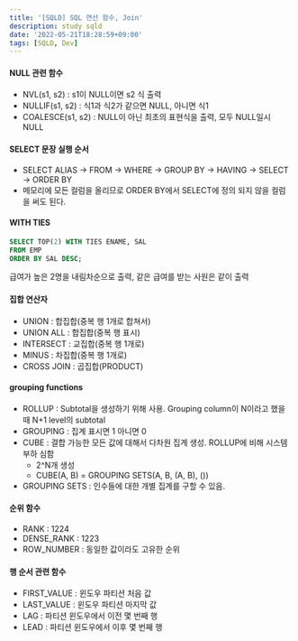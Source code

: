 ```yaml
---
title: '[SQLD] SQL 연산 함수, Join'
description: study sqld
date: '2022-05-21T18:28:59+09:00'
tags: [SQLD, Dev]
---
```


#### NULL 관련 함수
- NVL(s1, s2) : s1이 NULL이면 s2 식 출력
- NULLIF(s1, s2) : 식1과 식2가 같으면 NULL, 아니면 식1
- COALESCE(s1, s2) : NULL이 아닌 최초의 표현식을 출력, 모두 NULL일시 NULL

#### SELECT 문장 실행 순서
- SELECT ALIAS -> FROM -> WHERE -> GROUP BY -> HAVING -> SELECT -> ORDER BY
- 메모리에 모든 컬럼을 올리므로 ORDER BY에서 SELECT에 정의 되지 않을 컬럼을 써도 된다.

#### WITH TIES
```sql
SELECT TOP(2) WITH TIES ENAME, SAL
FROM EMP
ORDER BY SAL DESC;
```
급여가 높은 2명을 내림차순으로 출력, 같은 급여를 받는 사원은 같이 출력

#### 집합 연산자
- UNION : 합집합(중복 행 1개로 합쳐서)
- UNION ALL : 합집합(중복 행 표시)
- INTERSECT : 교집합(중복 행 1개로)
- MINUS : 차집합(중복 행 1개로)
- CROSS JOIN : 곱집합(PRODUCT)

#### grouping functions
- ROLLUP : Subtotal을 생성하기 위해 사용. Grouping column이 N이라고 했을 때 N+1 level의 subtotal
- GROUPING : 집계 표시면 1 아니면 0
- CUBE : 결합 가능한 모든 값에 대해서 다차원 집계 생성. ROLLUP에 비해 시스템 부하 심함
    - 2^N개 생성
    - CUBE(A, B) = GROUPING SETS(A, B, (A, B), ())
- GROUPING SETS : 인수들에 대한 개별 집계를 구할 수 있음.

#### 순위 함수
- RANK : 1224
- DENSE_RANK : 1223
- ROW_NUMBER : 동일한 값이라도 고유한 순위

#### 행 순서 관련 함수
- FIRST_VALUE : 윈도우 파티션 처음 값
- LAST_VALUE : 윈도우 파티션 마지막 값
- LAG : 파티션 윈도우에서 이전 몇 번째 행
- LEAD : 파티션 윈도우에서 이후 몇 번째 행

